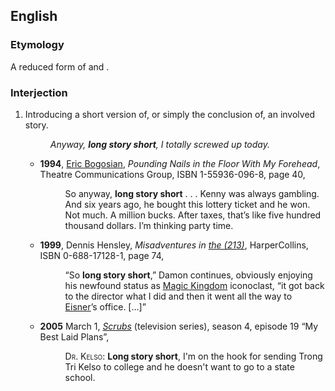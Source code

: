 ==English==

===Etymology===
A reduced form of {{term|to cut a long story short}} and {{term|to make a long story short}}.

===Interjection===
{{en-intj|pos=[[long]] [[story]] [[short]]}}

# {{idiom}} Introducing a short version of, or simply the conclusion of, an involved story.
#: ''Anyway, '''long story short''', I totally screwed up today.''
#* '''1994''', [[w:Eric Bogosian|Eric Bogosian]], ''Pounding Nails in the Floor With My Forehead'', Theatre Communications Group, ISBN 1-55936-096-8, page 40,
#*: So anyway, '''long story short''' . . . <!-- ellipsis in original --> Kenny was always gambling. And six years ago, he bought this lottery ticket and he won. Not much. A million bucks. After taxes, that’s like five hundred thousand dollars. I’m thinking party time.
#* '''1999''', Dennis Hensley, ''Misadventures in [[w:Area code 213|the (213)]]'',<sup >[http://books.google.com/books?id=EmUaVkRgMLsC ]</sup > HarperCollins, ISBN 0-688-17128-1, page 74,
#*: “So '''long story short''',” Damon continues, obviously enjoying his newfound status as [[w:Magic Kingdom|Magic Kingdom]] iconoclast, “it got back to the director what I did and then it went all the way to [[w:Michael Eisner|Eisner]]’s office. […]”
#* '''2005''' March 1, ''[[w:Scrubs (TV series)|Scrubs]]'' (television series), season 4, episode 19 “My Best Laid Plans”,
#*: <span style="font-variant:small-caps">Dr. Kelso:</span> '''Long story short''', I'm on the hook for sending Trong Tri Kelso to college and he doesn't want to go to a state school.
